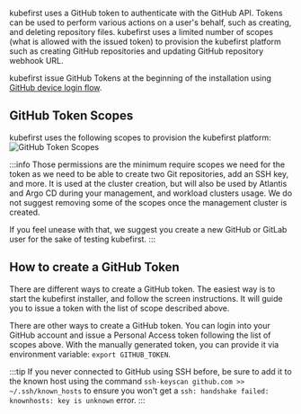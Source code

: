 kubefirst uses a GitHub token to authenticate with the GitHub API. Tokens can be used to perform various actions on a user's behalf, such as creating, and deleting repository files. kubefirst uses a limited number of scopes (what is allowed with the issued token) to provision the kubefirst platform such as creating GitHub repositories and updating GitHub repository webhook URL.

kubefirst issue GitHub Tokens at the beginning of the installation using [GitHub device login flow](https://docs.github.com/en/apps/oauth-apps/building-oauth-apps/authorizing-oauth-apps#device-flow).

## GitHub Token Scopes

kubefirst uses the following scopes to provision the kubefirst platform:
![GitHub Token Scopes](../../../img/common/github/scopes.png)

:::info
Those permissions are the minimum require scopes we need for the token as we need to be able to create two Git repositories, add an SSH key, and more. It is used at the cluster creation, but will also be used by Atlantis and Argo CD during your management, and workload clusters usage. We do not suggest removing some of the scopes once the management cluster is created.

If you feel unease with that, we suggest you create a new GitHub or GitLab user for the sake of testing kubefirst.
:::

## How to create a GitHub Token

There are different ways to create a GitHub token. The easiest way is to start the kubefirst installer, and follow the screen instructions. It will guide you to issue a token with the list of scope described above.

There are other ways to create a GitHub token. You can login into your GitHub account and issue a Personal Access token following the list of scopes above. With the manually generated token, you can provide it via environment variable: `export GITHUB_TOKEN`.

:::tip
If you never connected to GitHub using SSH before, be sure to add it to the known host using the command `ssh-keyscan github.com >> ~/.ssh/known_hosts` to ensure you won't get a `ssh: handshake failed: knownhosts: key is unknown` error.
:::
